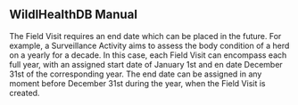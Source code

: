## WildlHealthDB Manual {.unnumbered}

The Field Visit requires an end date which can be placed in the future. For example, a Surveillance Activity aims to assess the body condition of a herd on a yearly for a decade. In this case, each Field Visit can encompass each full year, with an assigned start date of January 1st and en date December 31st of the corresponding year. The end date can be assigned in any moment before December 31st during the year, when the Field Visit is created.